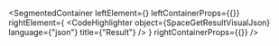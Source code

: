 
<SegmentedContainer
  leftElement={<SpaceGetResultDesc />}
  leftContainerProps={{}}
  rightElement={
    <CodeHighlighter
      object={SpaceGetResultVisualJson}
      language={"json"}
      title={"Result"}
    />
  }
  rightContainerProps={{}}
/>
